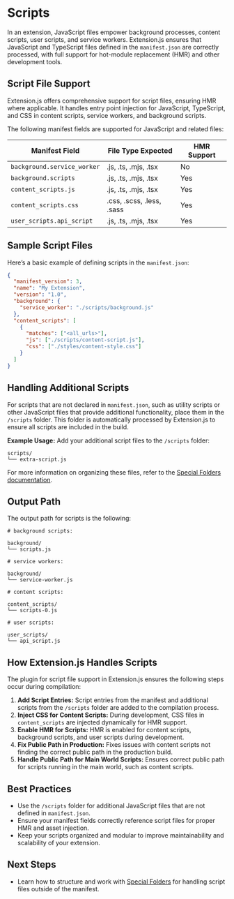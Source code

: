 
<AvatarImage icon="javascript" />

# Scripts

In an extension, JavaScript files empower background processes, content scripts, user scripts, and service workers. Extension.js ensures that JavaScript and TypeScript files defined in the `manifest.json` are correctly processed, with full support for hot-module replacement (HMR) and other development tools.

## Script File Support

Extension.js offers comprehensive support for script files, ensuring HMR where applicable. It handles entry point injection for JavaScript, TypeScript, and CSS in content scripts, service workers, and background scripts.

The following manifest fields are supported for JavaScript and related files:

| Manifest Field              | File Type Expected        | HMR Support |
| --------------------------- | ------------------------- | ----------- |
| `background.service_worker` | .js, .ts, .mjs, .tsx      | No          |
| `background.scripts`        | .js, .ts, .mjs, .tsx      | Yes         |
| `content_scripts.js`        | .js, .ts, .mjs, .tsx      | Yes         |
| `content_scripts.css`       | .css, .scss, .less, .sass | Yes         |
| `user_scripts.api_script`   | .js, .ts, .mjs, .tsx      | Yes         |

## Sample Script Files

Here’s a basic example of defining scripts in the `manifest.json`:

```json
{
  "manifest_version": 3,
  "name": "My Extension",
  "version": "1.0",
  "background": {
    "service_worker": "./scripts/background.js"
  },
  "content_scripts": [
    {
      "matches": ["<all_urls>"],
      "js": ["./scripts/content-script.js"],
      "css": ["./styles/content-style.css"]
    }
  ]
}
```

## Handling Additional Scripts

For scripts that are not declared in `manifest.json`, such as utility scripts or other JavaScript files that provide additional functionality, place them in the `/scripts` folder. This folder is automatically processed by Extension.js to ensure all scripts are included in the build.

**Example Usage:**
Add your additional script files to the `/scripts` folder:

```plaintext
scripts/
└── extra-script.js
```

For more information on organizing these files, refer to the [Special Folders documentation](../features/special-folders.mdx).

## Output Path

The output path for scripts is the following:

```plaintext
# background scripts:

background/
└── scripts.js

# service workers:

background/
└── service-worker.js

# content scripts:

content_scripts/
└── scripts-0.js

# user scripts:

user_scripts/
└── api_script.js
```

## How Extension.js Handles Scripts

The plugin for script file support in Extension.js ensures the following steps occur during compilation:

1. **Add Script Entries:** Script entries from the manifest and additional scripts from the `/scripts` folder are added to the compilation process.
2. **Inject CSS for Content Scripts:** During development, CSS files in `content_scripts` are injected dynamically for HMR support.
3. **Enable HMR for Scripts:** HMR is enabled for content scripts, background scripts, and user scripts during development.
4. **Fix Public Path in Production:** Fixes issues with content scripts not finding the correct public path in the production build.
5. **Handle Public Path for Main World Scripts:** Ensures correct public path for scripts running in the main world, such as content scripts.

## Best Practices

- Use the `/scripts` folder for additional JavaScript files that are not defined in `manifest.json`.
- Ensure your manifest fields correctly reference script files for proper HMR and asset injection.
- Keep your scripts organized and modular to improve maintainability and scalability of your extension.

## Next Steps

- Learn how to structure and work with [Special Folders](../features/special-folders.mdx) for handling script files outside of the manifest.
